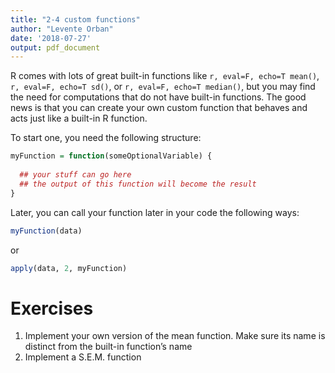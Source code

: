 ```yaml
---
title: "2-4 custom functions"
author: "Levente Orban"
date: '2018-07-27'
output: pdf_document
---
```


R comes with lots of great built-in functions like `r, eval=F, echo=T mean() `, `r, eval=F, echo=T sd() `, or `r, eval=F, echo=T median() `, but you may find the need for computations that do not have built-in functions. The good news is that you can create your own custom function that behaves and acts just like a built-in R function. 

To start one, you need the following structure: 

```r
myFunction = function(someOptionalVariable) {
  
  ## your stuff can go here
  ## the output of this function will become the result
}
```


Later, you can call your function later in your code the following ways: 

```r

myFunction(data)

```

or

```r

apply(data, 2, myFunction)

```




# Exercises
1. Implement your own version of the mean function. Make sure its name is distinct from the built-in function's name
2. Implement a S.E.M. function